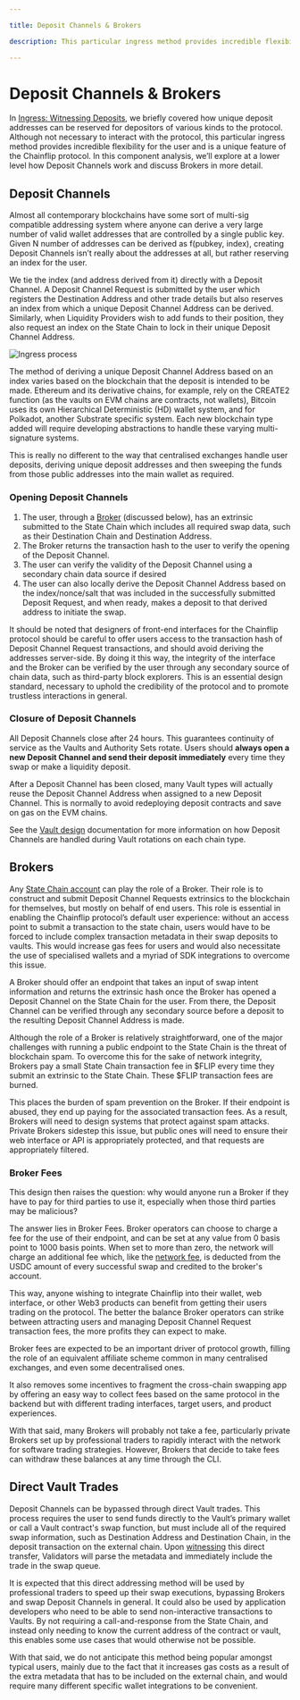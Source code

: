 ```yaml
---

title: Deposit Channels & Brokers

description: This particular ingress method provides incredible flexibility for the user and is a unique feature of the Chainflip protocol.

---
```


# Deposit Channels & Brokers

In [Ingress: Witnessing Deposits](../validator-network/ingress-witnessing-deposits.md), we briefly covered how unique deposit addresses can be reserved for depositors of various kinds to the protocol. Although not necessary to interact with the protocol, this particular ingress method provides incredible flexibility for the user and is a unique feature of the Chainflip protocol. In this component analysis, we’ll explore at a lower level how Deposit Channels work and discuss Brokers in more detail.

## Deposit Channels

Almost all contemporary blockchains have some sort of multi-sig compatible addressing system where anyone can derive a very large number of valid wallet addresses that are controlled by a single public key. Given N number of addresses can be derived as f(pubkey, index), creating Deposit Channels isn’t really about the addresses at all, but rather reserving an index for the user.

We tie the index (and address derived from it) directly with a Deposit Channel. A Deposit Channel Request is submitted by the user which registers the Destination Address and other trade details but also reserves an index from which a unique Deposit Channel Address can be derived. Similarly, when Liquidity Providers wish to add funds to their position, they also request an index on the State Chain to lock in their unique Deposit Channel Address.

![Ingress process](/concepts/Ingress.png)

The method of deriving a unique Deposit Channel Address based on an index varies based on the blockchain that the deposit is intended to be made. Ethereum and its derivative chains, for example, rely on the CREATE2 function (as the vaults on EVM chains are contracts, not wallets), Bitcoin uses its own Hierarchical Deterministic (HD) wallet system, and for Polkadot, another Substrate specific system. Each new blockchain type added will require developing abstractions to handle these varying multi-signature systems.

This is really no different to the way that centralised exchanges handle user deposits, deriving unique deposit addresses and then sweeping the funds from those public addresses into the main wallet as required.

### Opening Deposit Channels

1. The user, through a [Broker](deposit-channels-and-brokers.md#brokers) (discussed below), has an extrinsic submitted to the State Chain which includes all required swap data, such as their Destination Chain and Destination Address.
2. The Broker returns the transaction hash to the user to verify the opening of the Deposit Channel.
3. The user can verify the validity of the Deposit Channel using a secondary chain data source if desired
4. The user can also locally derive the Deposit Channel Address based on the index/nonce/salt that was included in the successfully submitted Deposit Request, and when ready, makes a deposit to that derived address to initiate the swap.

It should be noted that designers of front-end interfaces for the Chainflip protocol should be careful to offer users access to the transaction hash of Deposit Channel Request transactions, and should avoid deriving the addresses server-side. By doing it this way, the integrity of the interface and the Broker can be verified by the user through any secondary source of chain data, such as third-party block explorers. This is an essential design standard, necessary to uphold the credibility of the protocol and to promote trustless interactions in general.

### Closure of Deposit Channels

All Deposit Channels close after 24 hours. This guarantees continuity of service as the Vaults and Authority Sets rotate. Users should **always open a new Deposit Channel and send their deposit immediately** every time they swap or make a liquidity deposit.

After a Deposit Channel has been closed, many Vault types will actually reuse the Deposit Channel Address when assigned to a new Deposit Channel. This is normally to avoid redeploying deposit contracts and save on gas on the EVM chains.

See the [Vault design](../components/bitcoin-vault-design.mdx) documentation for more information on how Deposit Channels are handled during Vault rotations on each chain type.

## Brokers

Any [State Chain account](../validator-network/state-chain-flip-gateway.md) can play the role of a Broker. Their role is to construct and submit Deposit Channel Requests extrinsics to the blockchain for themselves, but mostly on behalf of end users. This role is essential in enabling the Chainflip protocol’s default user experience: without an access point to submit a transaction to the state chain, users would have to be forced to include complex transaction metadata in their swap deposits to vaults. This would increase gas fees for users and would also necessitate the use of specialised wallets and a myriad of SDK integrations to overcome this issue.

A Broker should offer an endpoint that takes an input of swap intent information and returns the extrinsic hash once the Broker has opened a Deposit Channel on the State Chain for the user. From there, the Deposit Channel can be verified through any secondary source before a deposit to the resulting Deposit Channel Address is made.

Although the role of a Broker is relatively straightforward, one of the major challenges with running a public endpoint to the State Chain is the threat of blockchain spam. To overcome this for the sake of network integrity, Brokers pay a small State Chain transaction fee in \$FLIP every time they submit an extrinsic to the State Chain. These $FLIP transaction fees are burned.

This places the burden of spam prevention on the Broker. If their endpoint is abused, they end up paying for the associated transaction fees. As a result, Brokers will need to design systems that protect against spam attacks. Private Brokers sidestep this issue, but public ones will need to ensure their web interface or API is appropriately protected, and that requests are appropriately filtered.

### Broker Fees

This design then raises the question: why would anyone run a Broker if they have to pay for third parties to use it, especially when those third parties may be malicious?

The answer lies in Broker Fees. Broker operators can choose to charge a fee for the use of their endpoint, and can be set at any value from 0 basis point to 1000 basis points.
When set to more than zero, the network will charge an additional fee which, like the [network fee](../token-economics/incentive-design-emission-and-burning#the-network-fee), is deducted from the USDC amount of every successful swap and credited to the broker's account.

This way, anyone wishing to integrate Chainflip into their wallet, web interface, or other Web3 products can benefit from getting their users trading on the protocol. The better the balance Broker operators can strike between attracting users and managing Deposit Channel Request transaction fees, the more profits they can expect to make.

Broker fees are expected to be an important driver of protocol growth, filling the role of an equivalent affiliate scheme common in many centralised exchanges, and even some decentralised ones.

It also removes some incentives to fragment the cross-chain swapping app by offering an easy way to collect fees based on the same protocol in the backend but with different trading interfaces, target users, and product experiences.

With that said, many Brokers will probably not take a fee, particularly private Brokers set up by professional traders to rapidly interact with the network for software trading strategies. However, Brokers that decide to take fees can withdraw these balances at any time through the CLI.

## Direct Vault Trades

Deposit Channels can be bypassed through direct Vault trades. This process requires the user to send funds directly to the Vault’s primary wallet or call a Vault contract's swap function, but must include all of the required swap information, such as Destination Address and Destination Chain, in the deposit transaction on the external chain. Upon [witnessing](../validator-network/ingress-witnessing-deposits.md#witnessing) this direct transfer, Validators will parse the metadata and immediately include the trade in the swap queue.

It is expected that this direct addressing method will be used by professional traders to speed up their swap executions, bypassing Brokers and swap Deposit Channels in general. It could also be used by application developers who need to be able to send non-interactive transactions to Vaults. By not requiring a call-and-response from the State Chain, and instead only needing to know the current address of the contract or vault, this enables some use cases that would otherwise not be possible.

With that said, we do not anticipate this method being popular amongst typical users, mainly due to the fact that it increases gas costs as a result of the extra metadata that has to be included on the external chain, and would require many different specific wallet integrations to be convenient.
